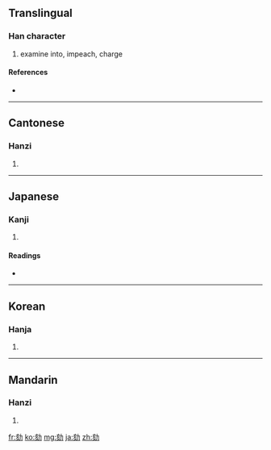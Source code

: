 ==Translingual==

===Han character===
{{Han char|rn=19|rad=力|as=06|sn=8|four=0482<sub>7</sub>|canj=卜人大尸 (YOKS)}}

# examine into, impeach, charge

====References====
* {{Han ref|kx=0147.200|dkj=02342|dj=0331.280|hdz=10370.020|uh=52BE|ud=21182|bh=A8F0|bd=43248}}

----

==Cantonese==

===Hanzi===
{{yue-hanzi|jyut=|y=hat6}}

# {{defn|Cantonese}}

----

==Japanese==

===Kanji===
{{ja-kanji|grade=c|rs=力06}}

# {{defn|Japanese}}

====Readings====
* {{ja-readings|on=[[がい]] (gai)|kun=[[さばく]] (sabaku), [[しらべる]] (shiraberu), [[きわめる]] (kiwameru), [[つとめる]] (tsutomeru)}}

----

==Korean==

===Hanja===
{{ko-hanja|hangeul=[[핵]], [[해]]|rv=haek, hae|mr=haek, hae}}

# {{defn|Korean}}

----

==Mandarin==

===Hanzi===
{{cmn-hanzi|pin=[[hé]] ([[he2]])|wg=ho<sup>2</sup>}}

# {{defn|Mandarin}}

[[fr:劾]]
[[ko:劾]]
[[mg:劾]]
[[ja:劾]]
[[zh:劾]]